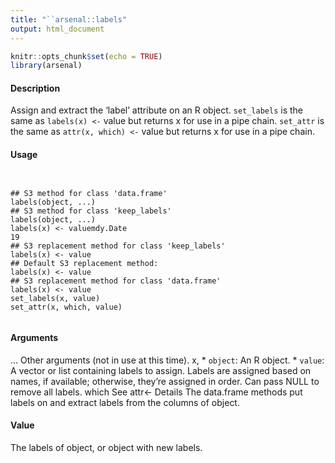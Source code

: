 ```yaml
---
title: "``arsenal::labels"
output: html_document
---
```


```r
knitr::opts_chunk$set(echo = TRUE)
library(arsenal)
```


#### Description

Assign and extract the 'label' attribute on an R object. ``set_labels`` is the same as ``labels(x) <-`` value but returns x for use in a pipe chain. ``set_attr`` is the same as ``attr(x, which) <-`` value but returns x for use in a pipe chain.

#### Usage
<pre><code>

## S3 method for class 'data.frame'
labels(object, ...)
## S3 method for class 'keep_labels'
labels(object, ...)
labels(x) <- valuemdy.Date
19
## S3 replacement method for class 'keep_labels'
labels(x) <- value
## Default S3 replacement method:
labels(x) <- value
## S3 replacement method for class 'data.frame'
labels(x) <- value
set_labels(x, value)
set_attr(x, which, value)

</code></pre>
#### Arguments

... Other arguments (not in use at this time).
x, 
* ``object``:  An R object.
* ``value``: A vector or list containing labels to assign. Labels are assigned based on names, if available; otherwise, they’re assigned in order. Can pass NULL to remove all labels.
which See attr<- Details
The data.frame methods put labels on and extract labels from the columns of object.

#### Value

The labels of object, or object with new labels.

